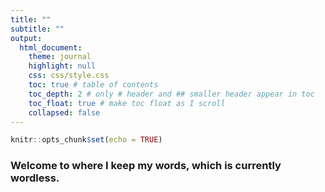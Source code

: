 ```yaml
---
title: ""
subtitle: ""
output:
  html_document:
    theme: journal
    highlight: null
    css: css/style.css
    toc: true # table of contents
    toc_depth: 2 # only # header and ## smaller header appear in toc
    toc_float: true # make toc float as I scroll
    collapsed: false
---
```


```r
knitr::opts_chunk$set(echo = TRUE)
```

### Welcome to where I keep my words, which is currently wordless.




